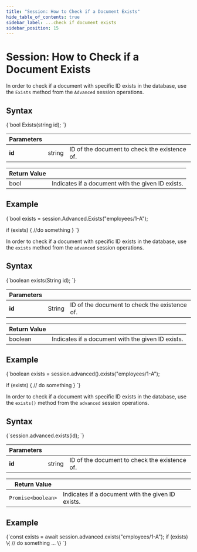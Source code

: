 ```yaml
---
title: "Session: How to Check if a Document Exists"
hide_table_of_contents: true
sidebar_label: ...check if document exists
sidebar_position: 15
---
```





# Session: How to Check if a Document Exists
<LanguageSwitcher supportedLanguages={supportedLanguages} />
<LanguageContent language="csharp">


In order to check if a document with specific ID exists in the database, use the `Exists` method from the `Advanced` session operations.

## Syntax

<TabItem value="exists_1" label="exists_1">
<CodeBlock language="csharp">
{`bool Exists(string id);
`}
</CodeBlock>
</TabItem>

| Parameters | | |
| ---------- | ---------- | ----- |
| **id** | string | ID of the document to check the existence of. |

| Return Value | |
| ------------- | ----- |
| bool | Indicates if a document with the given ID exists. |

## Example

<TabItem value="exists_2" label="exists_2">
<CodeBlock language="csharp">
{`bool exists = session.Advanced.Exists("employees/1-A");

if (exists)
\{
    //do something
\}
`}
</CodeBlock>
</TabItem>


</LanguageContent>
<LanguageContent language="java">


In order to check if a document with specific ID exists in the database, use the `exists` method from the `advanced` session operations.

## Syntax

<TabItem value="exists_1" label="exists_1">
<CodeBlock language="java">
{`boolean exists(String id);
`}
</CodeBlock>
</TabItem>

| Parameters | | |
| ---------- | ---------- | ----- |
| **id** | String | ID of the document to check the existence of. |

| Return Value | |
| ------------- | ----- |
| boolean | Indicates if a document with the given ID exists. |

## Example

<TabItem value="exists_2" label="exists_2">
<CodeBlock language="java">
{`boolean exists = session.advanced().exists("employees/1-A");

if (exists) \{
    // do something
\}
`}
</CodeBlock>
</TabItem>


</LanguageContent>
<LanguageContent language="nodejs">


In order to check if a document with specific ID exists in the database, use the `exists()` method from the `advanced` session operations.

## Syntax

<TabItem value="exists_1" label="exists_1">
<CodeBlock language="js">
{`session.advanced.exists(id);
`}
</CodeBlock>
</TabItem>

| Parameters | | |
| ---------- | ---------- | ----- |
| **id** | string | ID of the document to check the existence of. |

| Return Value | |
| ------------- | ----- |
| `Promise<boolean>` | Indicates if a document with the given ID exists. |

## Example

<TabItem value="exists_2" label="exists_2">
<CodeBlock language="js">
{`const exists = await session.advanced.exists("employees/1-A");
if (exists) \{
    // do something ...
\}
`}
</CodeBlock>
</TabItem>


</LanguageContent>

<!---
### Session
- [What is a Session and How Does it Work](../../../client-api/session/what-is-a-session-and-how-does-it-work)
- [How to Check if Entity has Changed](../../../client-api/session/how-to/check-if-entity-has-changed)
- [How to Check if There are Any Changes on a Session](../../../client-api/session/how-to/check-if-there-are-any-changes-on-a-session)
- [Evict Entity From a Session](../../../client-api/session/how-to/evict-entity-from-a-session)
- [Refresh Entity](../../../client-api/session/how-to/refresh-entity)


-->